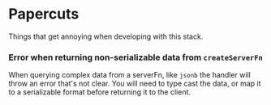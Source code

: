 # Papercuts

Things that get annoying when developing with this stack.

### Error when returning non-serializable data from `createServerFn`

When querying complex data from a serverFn, like `jsonb` the handler will throw
an error that's not clear. You will need to type cast the data, or map it to a 
serializable format before returning it to the client.
